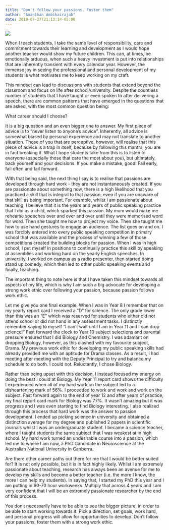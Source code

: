 ---
title: "Don't follow your passions. Foster them"
author: "Ananthan Ambikairajah"
date: 2018-07-27T21:13:14-05:00
---
![](./report_card.jpg)

When I teach students, I take the same level of responsibility, care and commitment towards their learning and development as I would hope another teacher would show my future children. This can, at times, be emotionally arduous, when such a heavy investment is put into relationships that are inherently transient with every calendar year. However, the immense joy in seeing the professional and personal development of my students is what motivates me to keep working on my craft.    

This mindset can lead to discussions with students that extend beyond the classroom and focus on life after school/university. Despite the countless number of students that I have taught or even spoken to after delivering a speech, there are common patterns that have emerged in the questions that are asked, with the most common question being:    

What career should I choose?    

It is a big question and an even bigger one to answer. My first piece of advice is to “never listen to anyone’s advice”. Inherently, all advice is somewhat biased by personal experience and may not translate to another situation. Those of you that are perceptive, however, will realise that this piece of advice is a trap in itself, because by following this mantra, you are in fact breaking it. What I hope students take from this is to listen to everyone (especially those that care the most about you), but ultimately, back yourself and your decisions. If you make a mistake, good! Fail early, fail often and fail forward.    

With that being said, the next thing I say is to realise that passions are developed through hard work - they are not instantaneously created. If you are passionate about something now, there is a high likelihood that you practiced a skill that is integral to that passion, even if you are unaware of that skill as being important. For example, whilst I am passionate about teaching, I believe that it is the years and years of public speaking practice that I did as a child, which sparked this passion. My mum would make me rehearse speeches over and over and over until they were memorised word for word. Then she taught me how to project my voice. Then she taught me how to use hand gestures to engage an audience. The list goes on and on. I was forcibly entered into every public speaking competition in primary school that was available and the process of winning a few of those competitions created the building blocks for passion. When I was in high school, I put myself in positions to continually practice this skill by speaking at assemblies and working hard on the yearly English speeches. In university, I worked on campus as a radio presenter, then started doing stand up comedy, which then led to other public speaking events and finally, teaching.    

The important thing to note here is that I have taken this mindset towards all aspects of my life, which is why I am such a big advocate for developing a strong work ethic over following your passion, because passion follows work ethic.    

Let me give you one final example. When I was in Year 8 I remember that on my yearly report card I received a “D” for science. The only grade lower than this was an “E” which was reserved for students who either did not attend school or did not hand in any assessment tasks. I distinctly remember saying to myself “I can’t wait until I am in Year 11 and I can drop science!” Fast forward the clock to Year 10 subject selections and parental pressure ensured that I did Biology and Chemistry. I was adamant on dropping Biology, however, as this clashed with my favourite subject, Drama. My previous work ethic for developing my public speaking skills had already provided me with an aptitude for Drama classes. As a result, I had meeting after meeting with the Deputy Principal to try and balance my schedule to do both. I could not. Reluctantly, I chose Biology.    

Rather than being upset with this decision, I instead focused my energy on doing the best I could at Biology. My Year 11 report card shows the difficulty I experienced when all of my hard work on the subject led to a disheartening mark of 56%. I proceeded to work and work and work on the subject. Fast forward again to the end of year 12 and after years of practice, my final report card mark for Biology was 77%. It wasn’t amazing but it was progress and I was even starting to find Biology interesting. I also realised through this process that hard work was the answer to passion development. I ended up picking science in university and obtained a distinction average for my degree and published 2 papers in scientific journals whilst I was an undergraduate student. I became a science teacher, where I taught students the same subject that I was weakest at in high school. My hard work turned an undesirable course into a passion, which led me to where I am now, a PhD Candidate in Neuroscience at the Australian National University in Canberra.    

Are there other career paths out there for me that I would be better suited for? It is not only possible, but it is in fact highly likely. Whilst I am extremely passionate about teaching, research has always been an avenue for me to develop my skills and become a better teacher (i.e. the more I know, the more I can help my students).  In saying that, I started my PhD this year and I am putting in 60-70 hour workweeks. Multiply that across 4 years and I am very confident that I will be an extremely passionate researcher by the end of this process.    

You don’t necessarily have to be able to see the bigger picture, in order to be able to start working towards it. Pick a direction, set goals, work hard, and personal progress will allow for opportunities to develop. Don’t follow your passions, foster them with a strong work ethic. 